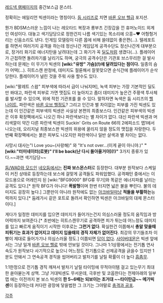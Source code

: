 [[레드넥 램페이지]]의 중간보스급 몬스터.

정확히는 에일리언 빅센이라는 명칭이다. [[둠 시리즈]]로 치면 [[바론 오브 헬]]급 포지션.

뭔가 BDSM스러운 느낌이 나는 레오타드 복장과 롱부츠 긴장갑을 낀 휴머노이드 외계인 여성이다. 대놓고 색기담당으로 정한건지 나름 색기있는 목소리에 으흥~♥ 어헝헝거리는 신음소리도 낸다. 인게임 모델링이 다른 몹에 비해 쓸데없이 좋은편(...). 텔레포트를 하면서 여러가지 공격을 하는데 정신나간 게임답게 공격수단도 정신나간게 대부분으로, 장거리 화기로 에너지탄을 날려대는데 그 화기가 꼭 [[딜도]]처럼 생겼다(...). 플레이어가 근접하면 돌려차기를 날리기도 하며, 궁극의 공격수단은 기관포 브스무리한 걸 발사하는데 문제는 이 무기가 빅센의 '''[wiki:"유방" 가슴](!)에 달려있다는 점이다.''' 일종의 슴가 어택(...). 히트스캔 판정에, 데미지도 절륜해서 잘못맞으면 순식간에 플레이어가 순삭당한다. 플레이어가 널린 것을 주워 사용 할수도 있다.

[wiki:"팔레트 스왑" 피부색에 따라서 급이 나눠지며], 녹색 피부는 가장 기본적인 딜도만 쏴대고, 파란색 피부로 가면 맷집도 더 높아지고 좀더 데미지가 높은건 주황색 투사체를 발사할 수 있으며, 위에 적힌 기관포를 쏠 수 있다. 말하자면 녹색은 둠 시리즈의 [[헬 나이트]], 파란색은 [[바론 오브 헬]]정도? 그리고 인간과 별 차이없는 피부를 가진 빅센도 있는데 이 인간같은 피부색의 빅센은 사실상 본편의 최종보스다. 인간같은 피부색의 빅센은 이후 확장팩에서도 나오긴 하나 파란색보다는 별 차이가 없다. 대신 파란색 빅센과 머리색깔이 약간 다른 파란색 빅센이 Suckin' Grits on Route 66의 2에피소드 맵1에서 나오는데, 오리지널 최종보스판 빅센의 위용에 꿀리지 않을 정도의 맷집을 자랑한다. 두번째 확장팩에서는 붉은 피부도 나오지만 파란색이나 일반 살색과 별 차이는 없다.

사망시 대사는"I Love you~(사랑해)" 와 "It's not over...(이게 끝이 아니야.)" '''"[wiki:"터미네이터(로봇)" I'll be back(난 다시 돌아올거야](!)"''' 3가지 종류가 있다.~~과연 색기담당~~

[[둠/WAD와 모드]]인 [[네오둠]]에서는 '''진짜 보스몬스터'''로 등장한다. 대부분 원작보다 스케일이 커진 상태로 등장하는데 보스에 걸맞게 공격들도 파워업했다. 공격패턴 중에서는 이 모드용으로 어레인지 된 [wiki:"BFG9000" BFG류 무기]와 똑같은 에너지파를 날리는 공격도 있다.[* 원작 BFG가 아니다! '''폭발형'''이며 한번 터지면 넓은 불을 뿌린다. 불의 데미지도 굉장히 높다.] 그뿐만이 아니라 원작에도 없는 [[아크바일]]마냥 '''적들을 부활하는'''능력까지 있다.[* 둠레가시 같은 포트로 돌려서 확인하면 빅센은 아크바일의 대체 몬스터이다.]  

게다가 일정한 데미지를 입으면 데미지가 들어가는건지 의심스러울 정도의 움직임과 방어력까지 보여준다.[* 초반에는 히트스캔무기로 공격하면 피가 튀는데 어느정도 데미지를 입고 빠르게 움직이기 시작한 이후로는 '''그런거 없다'''. 확실한건 이쯤해서 '''총알 맞을때 피튀기는 효과가 없어지고 데미지 입을때의 경직 자체가 없어진다'''. 최강의 무기들조차 이빨이 제대로 들어가기나 의심스러울 정도.] 이쯤되면 [[답이 없다]]. [[사이버데몬]]은 빅센 앞에서는 그냥 일개 [[바론 오브 헬]]로 밖에 안보일 것이다. 그나마 1:1상황에서는 전기톱 연사속도가 원작보다 사기적으로 높으니 어느정도 전기톱으로 선제공격을 긁을수 있지만 1분도 안돼서 그 연속공격 경직을 씹어버리고 발차기를 날릴 확률이 더 높다 [[흠좀무]]. 

1:1한정으로 전기톱 경직 깨져서 발차기 날릴 타이밍에 무적아이템 걸고 있는무기 최대한 쏟아붇는게 상책. 그냥 거대빅센도 무서운데, 극후반 및 코옵한다는 전제아래의 일부 맵 에는 이전까지 본 보스 빅센의 '''한 5~6배는 되보이는 초거대 ~~타이탄급~~ 메가빅센'''이 등장하는데 커다란 광장에 닿을법한 그 크기는 그야말로 [[충격과 공포]]. 

[[각주]]
